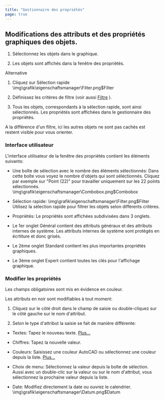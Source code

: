 ```yaml
---
title: "Gestionnaire des propriétés"
page: true
---
```

## Modifications des attributs et des propri&#233;t&#233;s graphiques des objets. 

1. S&#233;lectionnez les objets dans le graphique.

2. Les objets sont affich&#233;s dans la fen&#234;tre des propri&#233;t&#233;s.




Alternative


1. Cliquez sur S&#233;lection rapide<Image>\img\grafik\eigenschaftsmanager\Filter.png$Filter</Image>
2. D&#233;finissez les crit&#232;res de filtre (voir aussi 
[Filtre](../benutzeroberflaeche/filter)
).

3. Tous les objets, correspondants &#224; la s&#233;lection rapide, sont ainsi s&#233;lectionn&#233;s. Les propri&#233;t&#233;s sont affich&#233;es dans le gestionnaire des propri&#233;t&#233;s.



<Success>
A la diff&#233;rence d&#39;un filtre, ici les autres objets ne sont pas cach&#233;s est restent visible pour vous orienter. 
</Success>


### Interface utilisateur 
L&#39;interface utilisateur de la fen&#234;tre des propri&#233;t&#233;s contient les &#233;l&#233;ments suivants:

- <Bold> Une bo&#238;te de s&#233;lection avec le nombre des &#233;l&#233;ments s&#233;lectionn&#233;s: </Bold>  Dans cette bo&#238;te vous voyez le nombre d&#39;objets qui sont s&#233;l&#233;ctionn&#233;s. Cliquez par exemple sur &quot;Point (22)&quot; pour travailler uniquement sur les 22 points s&#233;lectionn&#233;s.<Image>\img\grafik\eigenschaftsmanager\Combobox.png$Combobox</Image>

- <Bold> S&#233;lection rapide: </Bold><Image>\img\grafik\eigenschaftsmanager\Filter.png$Filter</Image> Utilisez la s&#233;lection rapide pour filtrer les objets selon diff&#233;rents crit&#232;res.

- <Bold> Propri&#233;t&#233;s: </Bold>   Le propri&#233;t&#233;s sont affich&#233;es subdivis&#233;es dans 3 onglets. 

- Le 1er onglet <Bold> G&#233;n&#233;ral </Bold>  contient des attributs g&#233;n&#233;raux et des attributs internes de syst&#232;me. Les attributs internes de syst&#232;me sont prot&#233;g&#233;s en &#233;crtiture et donc gris&#233;s.

- Le 2&#232;me onglet <Bold> Standard </Bold>  contient les plus importantes propri&#233;t&#233;s graphiques. 

- Le 3&#232;me onglet <Bold> Expert </Bold>  contient toutes les cl&#233;s pour l&#39;affichage graphique.






### Modifier les propri&#233;t&#233;s
Les champs obligatoires sont mis en &#233;vidence en couleur.

Les attributs en noir sont modifiables &#224; tout moment:

1. Cliquez sur le c&#244;t&#233; droit dans le champ de saisie ou double-cliquez sur le c&#244;t&#233; gauche sur le nom d&#39;attribut.

2. Selon le type d&#39;attribut la saisie se fait de mani&#232;re diff&#233;rente:

- Textes: Tapez le nouveau texte. 
[Plus...](../eigenschaftsmanager/texte)

- Chiffres: Tapez la nouvelle valeur. 

- Couleurs: Saisissez une couleur <Placeholder>AutoCAD</Placeholder>  ou s&#233;lectionnez une couleur depuis la liste. 
[Plus...](../eigenschaftsmanager/farbpalette)

- Choix de menu: S&#233;lectionnez la valeur depuis la bo&#238;te de s&#233;lection. Aussi avec un double-clic sur la valeur ou sur le nom d&#39;attribut, vous s&#233;lectionnez la prochaine valeur depuis la liste.

- Date: Modifiez directement la date ou ouvrez le calendrier.<Image>\img\grafik\eigenschaftsmanager\Datum.png$Datum</Image>





